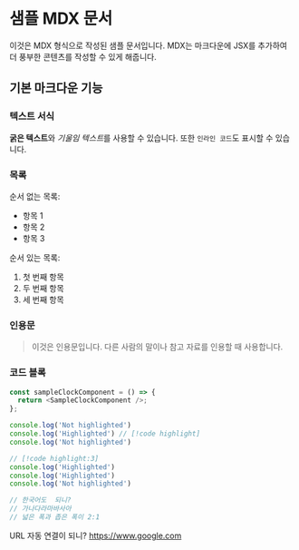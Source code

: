 
# 샘플 MDX 문서

이것은 MDX 형식으로 작성된 샘플 문서입니다. MDX는 마크다운에 JSX를 추가하여 더 풍부한 콘텐츠를 작성할 수 있게 해줍니다.

## 기본 마크다운 기능

### 텍스트 서식

**굵은 텍스트**와 *기울임 텍스트*를 사용할 수 있습니다. 또한 `인라인 코드`도 표시할 수 있습니다.

### 목록

순서 없는 목록:

- 항목 1
- 항목 2
- 항목 3

순서 있는 목록:

1. 첫 번째 항목
2. 두 번째 항목
3. 세 번째 항목

### 인용문

> 이것은 인용문입니다. 다른 사람의 말이나 참고 자료를 인용할 때 사용합니다.

### 코드 블록

```js
const sampleClockComponent = () => {
  return <SampleClockComponent />;
};

console.log('Not highlighted')
console.log('Highlighted') // [!code highlight]
console.log('Not highlighted')

// [!code highlight:3]
console.log('Highlighted')
console.log('Highlighted')
console.log('Not highlighted')

// 한국어도  되니?
// 가나다라마바사아
// 넓은 폭과 좁은 폭이 2:1
```

<SampleClockComponent />

URL 자동 연결이 되니? https://www.google.com

